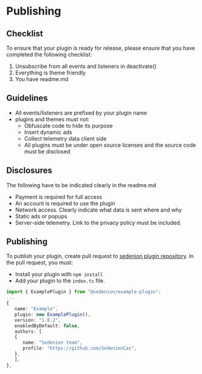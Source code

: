 # Publishing

## Checklist

To ensure that your plugin is ready for release, please ensure that you have completed the following checklist:

1. Unsubscribe from all events and listeners in deactivate()
2. Everything is theme friendly
3. You have readme.md

## Guidelines

-   All events/listeners are prefixed by your plugin name
-   plugins and themes must not:
    -   Obfuscate code to hide its purpose
    -   Insert dynamic ads
    -   Collect telemetry data client side
    -   All plugins must be under open source licenses and the source code must be disclosed

## Disclosures

The following have to be indicated clearly in the readme.md

-   Payment is required for full access
-   An account is required to use the plugin
-   Network access. Clearly indicate what data is sent where and why
-   Static ads or popups
-   Server-side telemetry. Link to the privacy policy must be included.

## Publishing

To publish your plugin, create pull request to [sedenion plugin repository](https://github.com/SedenionCas/sedenion-plugins). In the pull request, you must:

-   Install your plugin with `npm install`
-   Add your plugin to the `index.ts` file.

```ts
import { ExamplePlugin } from "@sedenion/example-plugin";
...
{
   name: "Example",
   plugin: new ExamplePlugin(),
   version: "1.0.2",
   enabledByDefault: false,
   authors: [
   {
      name: "Sedenion team",
      profile: "https://github.com/SedenionCas",
   },
   ],
},
```
